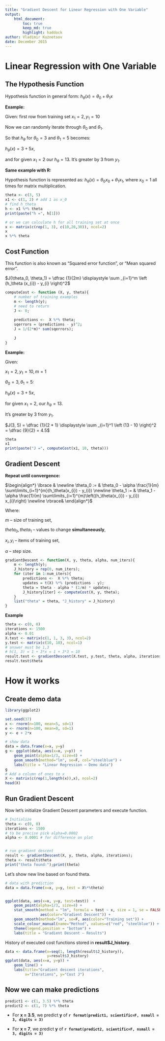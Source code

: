 ```yaml
---
title: "Gradient Descent for Linear Regression with One Variable"
output: 
    html_document:
        toc: true
        keep_md: true
        highlight: haddock
author: Vladimir Kuznetsov
date: December 2015
---
```



# Linear Regression with One Variable

## The Hypothesis Function

Hypothesis function in general form: $h_\theta(x) = \theta_0 + \theta_1 x$

**Example:**

Given: first row from training set $x_1 = 2, y_1 = 10$

Now we can randomly iterate through $\theta_0$ and $\theta_1$.

So that $h_\theta$ for $\theta_0=3$ and $\theta_1=5$ becomes:

$h_\theta(x) = 3 + 5 x,$

and for given $x_1 = 2$ our $h_\theta = 13$. It's greater by 3 from $y_1$.

**Same example with R:**

Hypothesis function is represented as: $h_\theta(x) = \theta_0 x_0 + \theta_1 x_1$, where $x_0 = 1$ all times for matrix multiplication.

```r
theta <- c(3, 5)
x1 <- c(1, 2) # add 1 as x_0
# find h_theta
h <- x1 %*% theta 
print(paste("h =", h[1]))

# or we can calculate h for all training set at once
x <- matrix(c(rep(1, 3), c(10,20,30)), ncol=2)
x
x %*% theta
```



## Cost Function

This function is also known as "Squared error function", or "Mean squared error".

$J(\theta_0, \theta_1) = \dfrac {1}{2m} \displaystyle \sum _{i=1}^m \left (h_\theta (x_{i}) - y_{i} \right)^2$


```r
computeCost <- function (X, y, theta){
    # number of training examples
    m <- length(y);
    # need to return
    J <- 0;
    
    predictions <-  X %*% theta;
    sqerrors = (predictions - y)^2;
    J = 1/(2*m)* sum(sqerrors);
    
    J
}
```

**Example:**

Given:

$x_1 = 2, y_1 = 10, m = 1$

$\theta_0=3, \theta_1=5$:

$h_\theta(x) = 3 + 5 x,$

for given $x_1 = 2$, our $h_\theta = 13$. 

It's greater by 3 from $y_1$.


$J(3, 5) = \dfrac {1}{2 * 1} \displaystyle \sum _{i=1}^1 \left (13 - 10 \right)^2 = \dfrac {9}{2} = 4.5$

```r
theta
x1
print(paste("J =", computeCost(x1, 10, theta)))
```

## Gradient Descent

**Repeat until convergence:** 

$\begin{align*}
\lbrace & \newline 
\theta_0 := & \theta_0 - \alpha \frac{1}{m} \sum\limits_{i=1}^{m}(h_\theta(x_{i}) - y_{i}) \newline
\theta_1 := & \theta_1 - \alpha \frac{1}{m} \sum\limits_{i=1}^{m}\left((h_\theta(x_{i}) - y_{i}) x_{i}\right) \newline
\rbrace&
\end{align*}$

Where:

$m$ – size of training set,

$theta_0, theta_1$ – values to change **simultaneously**,

$x_i, y_i$ – items of training set,

$\alpha$ – step size.

```r
gradientDescent <- function(X, y, theta, alpha, num_iters){
    m <- length(y);  
    J_history = rep(0, num_iters);
    for (iter in 1:num_iters){
        predictions <-  X %*% theta;
        updates = t(X) %*% (predictions - y);
        theta = theta - alpha * (1/m) * updates;
        J_history[iter] <- computeCost(X, y, theta);
    }
    list("theta" = theta, "J_history" = J_history)  
}

```

**Example**

```r
theta <- c(0, 0)
iterations <- 1500
alpha <- 0.01
X.test <- matrix(c(1, 1, 3, 3), ncol=2)
y.test <- matrix(c(10, 10), ncol=1)
# answer must be 1,3
# h(1, 3) = 1 + 3*x = 1 + 3*3 = 10
result.test <- gradientDescent(X.test, y.test, theta, alpha, iterations)
result.test$theta
```


# How it works

## Create demo data

```r
library(ggplot2)

set.seed(37)
x <- rnorm(n=100, mean=5, sd=1)
e <- rnorm(n=100, mean=0, sd=1)
y <- e + 2*x 

# show data
data = data.frame(x=x, y=y)
g <- ggplot(data, aes(x=x, y=y))  + 
    geom_point(alpha=1/3, size=4) +
    geom_smooth(method="lm", se=F, col="steelblue") +
    labs(title = "Linear Regression – Demo data")
g
# Add a column of ones to x
X <- matrix(c(rep(1,length(x)),x), ncol=2)
head(X)

```

## Run Gradient Descent

Now let's initialize Gradient Descent parameters and execute function.



```r
# Initialize 
theta <- c(0, 0)
iterations <- 1500
# to be precise pick alpha=0.0002
alpha <- 0.0001 # for difference on plot


# run gradient descent
result <- gradientDescent(X, y, theta, alpha, iterations);
theta <- result$theta
print("theta found:");print(theta)
```

Let's show new line based on found theta.

```r
# data with prediction
data = data.frame(x=x, y=y, test = X%*%theta)


ggplot(data, aes(x=x, y=y, test=test))  + 
    geom_point(alpha=1/3, size=4) +
    stat_smooth(method = "lm", formula = test ~ x, size = 1, se = FALSE,
                aes(color="Gradient Descent")) +
    geom_smooth(method="lm", se=F, aes(color="Training set")) +
    scale_colour_manual(name="Method", values=c("red", "steelblue")) +
    theme(legend.position = "bottom") +
    labs(title = "Gradient Descent – Results")
```

History of executed cost functions stored in **result$J_history**. 

```r
data <- data.frame(x=seq(1, length(result$J_history)),
                   y=result$J_history)
ggplot(data, aes(x=x, y=y)) +
    geom_line() +
    labs(title="Gradient descent iterations",
         x="Iterations", y="Cost J")
```

## Now we can make predictions

```r
predict1 <- c(1, 3.5) %*% theta
predict2 <- c(1, 7) %*% theta
```


* For **x = 3.5**, we predict **y** of __`r format(predict1, scientific=F, nsmall = 3, digits = 3)`__

* For **x = 7**, we predict **y** of __`r format(predict2, scientific=F, nsmall = 3, digits = 3)`__